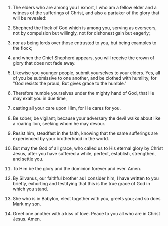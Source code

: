 
1. The elders who are among you I exhort, I who am a fellow elder and a witness of the sufferings of Christ, and also a partaker of the glory that will be revealed:

2. Shepherd the flock of God which is among you, serving as overseers, not by compulsion but willingly, not for dishonest gain but eagerly;

3. nor as being lords over those entrusted to you, but being examples to the flock;

4. and when the Chief Shepherd appears, you will receive the crown of glory that does not fade away.

5. Likewise you younger people, submit yourselves to your elders. Yes, all of you be submissive to one another, and be clothed with humility, for "God resists the proud, But gives grace to the humble."

6. Therefore humble yourselves under the mighty hand of God, that He may exalt you in due time,

7. casting all your care upon Him, for He cares for you.

8. Be sober, be vigilant; because your adversary the devil walks about like a roaring lion, seeking whom he may devour.

9. Resist him, steadfast in the faith, knowing that the same sufferings are experienced by your brotherhood in the world.

10. But may the God of all grace, who called us to His eternal glory by Christ Jesus, after you have suffered a while, perfect, establish, strengthen, and settle you.

11. To Him be the glory and the dominion forever and ever. Amen.

12. By Silvanus, our faithful brother as I consider him, I have written to you briefly, exhorting and testifying that this is the true grace of God in which you stand.

13. She who is in Babylon, elect together with you, greets you; and so does Mark my son.

14. Greet one another with a kiss of love. Peace to you all who are in Christ Jesus. Amen.


